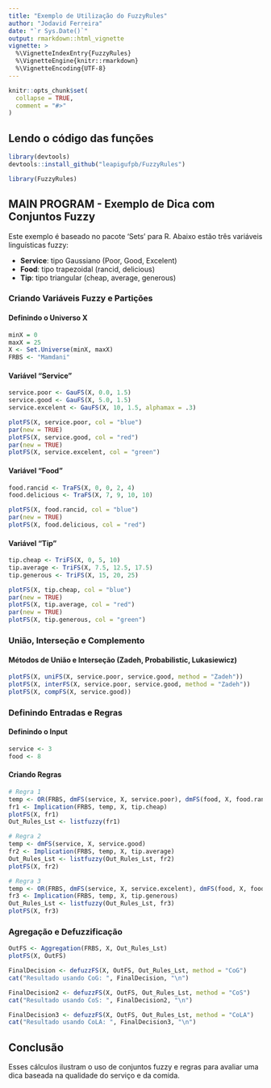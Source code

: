 ```yaml
---
title: "Exemplo de Utilização do FuzzyRules"
author: "Jodavid Ferreira"
date: "`r Sys.Date()`"
output: rmarkdown::html_vignette
vignette: >
  %\VignetteIndexEntry{FuzzyRules}
  %\VignetteEngine{knitr::rmarkdown}
  %\VignetteEncoding{UTF-8}
---
```


```r
knitr::opts_chunk$set(
  collapse = TRUE,
  comment = "#>"
)
```

## Lendo o código das funções

```r
library(devtools)
devtools::install_github("leapigufpb/FuzzyRules")
```


```r
library(FuzzyRules)
```

## MAIN PROGRAM - Exemplo de Dica com Conjuntos Fuzzy

Este exemplo é baseado no pacote 'Sets' para R. 
Abaixo estão três variáveis linguísticas fuzzy: 

- **Service**: tipo Gaussiano (Poor, Good, Excelent)
- **Food**: tipo trapezoidal (rancid, delicious)
- **Tip**: tipo triangular (cheap, average, generous)

### Criando Variáveis Fuzzy e Partições

#### Definindo o Universo X

```r
minX = 0
maxX = 25
X <- Set.Universe(minX, maxX)
FRBS <- "Mamdani"
```

#### Variável "Service"

```r
service.poor <- GauFS(X, 0.0, 1.5)
service.good <- GauFS(X, 5.0, 1.5)
service.excelent <- GauFS(X, 10, 1.5, alphamax = .3)

plotFS(X, service.poor, col = "blue")
par(new = TRUE)
plotFS(X, service.good, col = "red")
par(new = TRUE)
plotFS(X, service.excelent, col = "green")
```

#### Variável "Food"

```r
food.rancid <- TraFS(X, 0, 0, 2, 4)
food.delicious <- TraFS(X, 7, 9, 10, 10)

plotFS(X, food.rancid, col = "blue")
par(new = TRUE)
plotFS(X, food.delicious, col = "red")
```

#### Variável "Tip"

```r
tip.cheap <- TriFS(X, 0, 5, 10)
tip.average <- TriFS(X, 7.5, 12.5, 17.5)
tip.generous <- TriFS(X, 15, 20, 25)

plotFS(X, tip.cheap, col = "blue")
par(new = TRUE)
plotFS(X, tip.average, col = "red")
par(new = TRUE)
plotFS(X, tip.generous, col = "green")
```

### União, Interseção e Complemento

#### Métodos de União e Interseção (Zadeh, Probabilistic, Lukasiewicz)

```r
plotFS(X, uniFS(X, service.poor, service.good, method = "Zadeh"))
plotFS(X, interFS(X, service.poor, service.good, method = "Zadeh"))
plotFS(X, compFS(X, service.good))
```

### Definindo Entradas e Regras

#### Definindo o Input

```r
service <- 3
food <- 8
```

#### Criando Regras

```r
# Regra 1
temp <- OR(FRBS, dmFS(service, X, service.poor), dmFS(food, X, food.rancid))
fr1 <- Implication(FRBS, temp, X, tip.cheap)
plotFS(X, fr1)
Out_Rules_Lst <- listfuzzy(fr1)

# Regra 2
temp <- dmFS(service, X, service.good)
fr2 <- Implication(FRBS, temp, X, tip.average)
Out_Rules_Lst <- listfuzzy(Out_Rules_Lst, fr2)
plotFS(X, fr2)

# Regra 3
temp <- OR(FRBS, dmFS(service, X, service.excelent), dmFS(food, X, food.delicious))
fr3 <- Implication(FRBS, temp, X, tip.generous)
Out_Rules_Lst <- listfuzzy(Out_Rules_Lst, fr3)
plotFS(X, fr3)
```

### Agregação e Defuzzificação

```r
OutFS <- Aggregation(FRBS, X, Out_Rules_Lst)
plotFS(X, OutFS)

FinalDecision <- defuzzFS(X, OutFS, Out_Rules_Lst, method = "CoG")
cat("Resultado usando CoG: ", FinalDecision, "\n")

FinalDecision2 <- defuzzFS(X, OutFS, Out_Rules_Lst, method = "CoS")
cat("Resultado usando CoS: ", FinalDecision2, "\n")

FinalDecision3 <- defuzzFS(X, OutFS, Out_Rules_Lst, method = "CoLA")
cat("Resultado usando CoLA: ", FinalDecision3, "\n")
```

## Conclusão

Esses cálculos ilustram o uso de conjuntos fuzzy e regras para avaliar uma dica baseada na qualidade do serviço e da comida.
